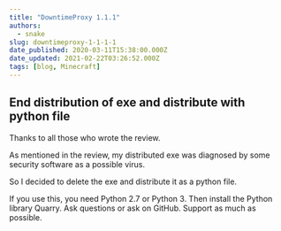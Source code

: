```yaml
---
title: "DowntimeProxy 1.1.1"
authors:
  - snake
slug: downtimeproxy-1-1-1-1
date_published: 2020-03-11T15:38:00.000Z
date_updated: 2021-02-22T03:26:52.000Z
tags: [blog, Minecraft]
---
```


## End distribution of exe and distribute with python file

Thanks to all those who wrote the review.

As mentioned in the review, my distributed exe was diagnosed by some security software as a possible virus.

So I decided to delete the exe and distribute it as a python file.

If you use this, you need Python 2.7 or Python 3. Then install the Python library Quarry. Ask questions or ask on GitHub. Support as much as possible.
